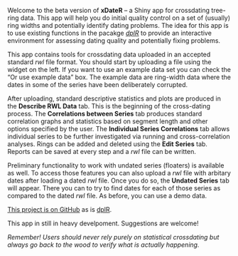 Welcome to the beta version of **xDateR** -- a Shiny app for crossdating tree-ring data. This app will help you do initial quality control on a set of (usually) ring widths and potentially identify dating problems.  The idea for this app is to use existing functions in the pacakge [*dplR*](https://rdrr.io/cran/dplR/man/dplR.html) to provide an interactive environment for assessing dating quality and potentially fixing problems.

This app contains tools for crossdating data uploaded in an accepted standard *rwl* file format. You should start by uploading a file using the widget on the left. If you want to use an example data set you can check the "Or use example data" box. The example data are  ring-width data where the dates in some of the series have been deliberately corrupted.

After uploading, standard descriptive statistics and plots are produced in the **Describe RWL Data** tab. This is the beginning of the cross-dating process. The **Correlations between Series** tab produces standard correlation graphs and statistics based on segment length and other options specified by the user. The **Individual Series Correlations** tab allows individual series to be further investigated via running and cross-correlation analyses. Rings can be added and deleted using the **Edit Series** tab. Reports can be saved at every step and a *rwl* file can be written. 

Preliminary functionality to work with undated series (floaters) is available as well. To access those features you can also upload a *rwl* file with arbitary dates after loading a dated *rwl* file. Once you do so, the **Undated Series** tab will appear. There you can to try to find dates for each of those series as compared to the dated *rwl* file. As before, you can use a demo data.

[This project is on GitHub](https://github.com/AndyBunn/dplR/) as is [dplR](https://github.com/AndyBunn/dplR/). 

This app in still in heavy develpoment. Suggestions are welcome!

*Remember! Users should never rely purely on statistical crossdating but always go back to the wood to verify what is actually happening.*
